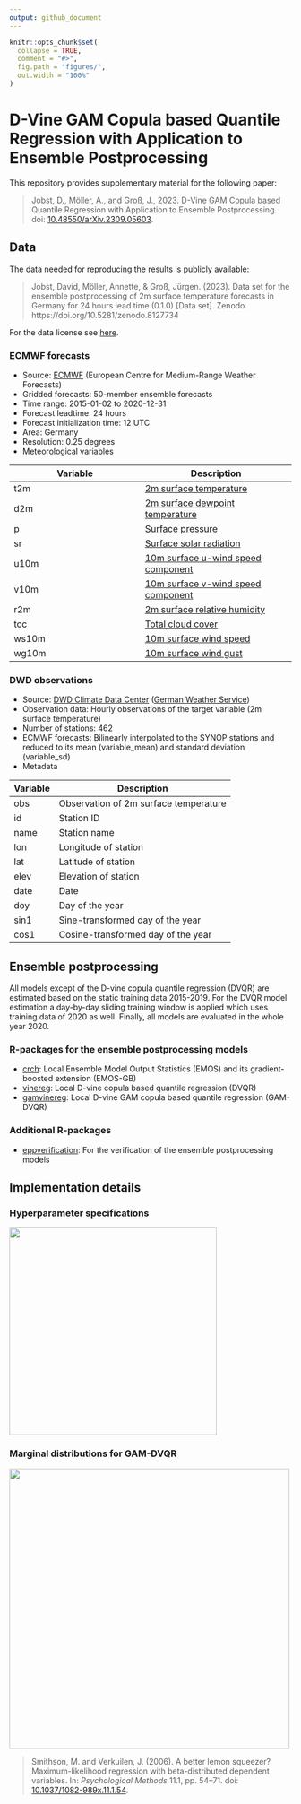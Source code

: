 ```yaml
---
output: github_document
---
```


```r
knitr::opts_chunk$set(
  collapse = TRUE,
  comment = "#>",
  fig.path = "figures/",
  out.width = "100%"
)
```

# D-Vine GAM Copula based Quantile Regression with Application to Ensemble Postprocessing

This repository provides supplementary material for the following paper:

> Jobst, D., Möller, A., and Groß, J., 2023. D-Vine GAM Copula based Quantile Regression with Application to Ensemble Postprocessing. doi: [10.48550/arXiv.2309.05603](https://arxiv.org/abs/2309.05603).

## Data

The data needed for reproducing the results is publicly available:

> Jobst, David, Möller, Annette, & Groß, Jürgen. (2023). Data set for the ensemble postprocessing of 2m surface temperature forecasts in Germany for 24 hours lead time (0.1.0) [Data set]. Zenodo. https://doi.org/10.5281/zenodo.8127734

For the data license see [here](https://github.com/jobstdavid/paper_gamvinereg/DATA_LICENSE).

### ECMWF forecasts

- Source: [ECMWF](https://www.ecmwf.int) (European Centre for Medium-Range Weather Forecasts)
- Gridded forecasts: 50-member ensemble forecasts 
- Time range: 2015-01-02 to 2020-12-31
- Forecast leadtime: 24 hours
- Forecast initialization time: 12 UTC
- Area: Germany
- Resolution: 0.25 degrees
- Meteorological variables

|Variable| Description|
|-------------|---------------|
|t2m| [2m surface temperature](https://codes.ecmwf.int/grib/param-db/?id=167)|
|d2m| [2m surface dewpoint temperature](https://codes.ecmwf.int/grib/param-db/?id=168) |
|p| [Surface pressure](https://codes.ecmwf.int/grib/param-db/?id=134) |
|sr| [Surface solar radiation](https://codes.ecmwf.int/grib/param-db/?id=176) |
|u10m| [10m surface u-wind speed component](https://codes.ecmwf.int/grib/param-db/?id=165) |
|v10m| [10m surface v-wind speed component](https://codes.ecmwf.int/grib/param-db/?id=166)|
|r2m| [2m surface relative humidity](https://doi.org/10.1175/1520-0450(1996)035<0601:IMFAOS>2.0.CO;2)|
|tcc| [Total cloud cover](https://codes.ecmwf.int/grib/param-db/?id=164) |
|ws10m| [10m surface wind speed](https://confluence.ecmwf.int/pages/viewpage.action?pageId=133262398)|
|wg10m| [10m surface wind gust](https://codes.ecmwf.int/grib/param-db/?id=49) |

### DWD observations

- Source: [DWD Climate Data Center](https://opendata.dwd.de/climate_environment/CDC/observations_germany/climate/hourly/air_temperature/historical/BESCHREIBUNG_obsgermany_climate_hourly_tu_historical_de.pdf) ([German Weather Service](https://www.dwd.de))
- Observation data: Hourly observations of the target variable (2m surface temperature)
- Number of stations: 462
- ECMWF forecasts: Bilinearly interpolated to the SYNOP stations and reduced to its mean (variable_mean) and standard deviation (variable_sd)
- Metadata

|Variable| Description|
|-------------|---------------|
|obs| Observation of 2m surface temperature|
|id| Station ID |
|name| Station name |
|lon| Longitude of station|
|lat| Latitude of station|
|elev| Elevation of station|
|date| Date|
|doy| Day of the year|
|sin1| Sine-transformed day of the year|
|cos1| Cosine-transformed day of the year|

## Ensemble postprocessing
All models except of the D-vine copula quantile regression (DVQR) are estimated based on the static training data 2015-2019. For the DVQR model estimation a day-by-day sliding training window is applied which uses training data of 2020 as well. Finally, all models are evaluated in the whole year 2020.

### R-packages for the ensemble postprocessing models
- [crch](https://cran.r-project.org/web/packages/crch/index.html): Local Ensemble Model Output Statistics (EMOS) and its gradient-boosted extension (EMOS-GB)
- [vinereg](https://cran.r-project.org/web/packages/vinereg/index.html): Local D-vine copula based quantile regression (DVQR)
- [gamvinereg](https://github.com/jobstdavid/gamvinereg): Local D-vine GAM copula based quantile regression (GAM-DVQR)

### Additional R-packages
- [eppverification](https://github.com/jobstdavid/eppverification): For the verification of the ensemble postprocessing models


## Implementation details

### Hyperparameter specifications

<img src="figures/tab1.jpg" width="370">

### Marginal distributions for GAM-DVQR

<img src="figures/tab2.jpg" width="500">

> Smithson, M. and Verkuilen, J. (2006). A better lemon squeezer? Maximum-likelihood regression with beta-distributed dependent variables. In: *Psychological Methods* 11.1, pp. 54–71. doi: [10.1037/1082-989x.11.1.54](http://doi.org/10.1037/1082-989x.11.1.54).

